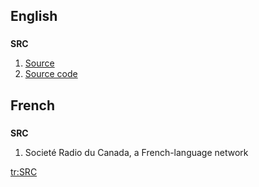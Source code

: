 ==English==

==={{abbreviation}}===
'''SRC'''
# [[Source]]
# [[Source code]] <!-- That's what wikipedia states in it's SRC disambiguation page -->

==French==

==={{initialism}}===
'''SRC'''
#Societ&eacute; Radio du Canada, a French-language network

[[tr:SRC]]